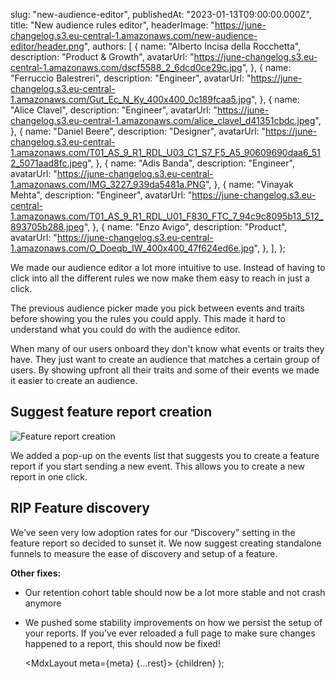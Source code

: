 
  slug: "new-audience-editor",
  publishedAt: "2023-01-13T09:00:00.000Z",
  title: "New audience rules editor",
  headerImage:
    "https://june-changelog.s3.eu-central-1.amazonaws.com/new-audience-editor/header.png",
  authors: [
    {
      name: "Alberto Incisa della Rocchetta",
      description: "Product & Growth",
      avatarUrl:
        "https://june-changelog.s3.eu-central-1.amazonaws.com/dscf5588_2_6dcd0ce29c.jpg",
    },
    {
      name: "Ferruccio Balestreri",
      description: "Engineer",
      avatarUrl:
        "https://june-changelog.s3.eu-central-1.amazonaws.com/Gut_Ec_N_Ky_400x400_0c189fcaa5.jpg",
    },
    {
      name: "Alice Clavel",
      description: "Engineer",
      avatarUrl:
        "https://june-changelog.s3.eu-central-1.amazonaws.com/alice_clavel_d41351cbdc.jpeg",
    },
    {
      name: "Daniel Beere",
      description: "Designer",
      avatarUrl:
        "https://june-changelog.s3.eu-central-1.amazonaws.com/T01_AS_9_R1_RDL_U03_C1_S7_F5_A5_90609690daa6_512_5071aad8fc.jpeg",
    },
    {
      name: "Adis Banda",
      description: "Engineer",
      avatarUrl:
        "https://june-changelog.s3.eu-central-1.amazonaws.com/IMG_3227_939da5481a.PNG",
    },
    {
      name: "Vinayak Mehta",
      description: "Engineer",
      avatarUrl:
        "https://june-changelog.s3.eu-central-1.amazonaws.com/T01_AS_9_R1_RDL_U01_F830_FTC_7_94c9c8095b13_512_893705b288.jpeg",
    },
    {
      name: "Enzo Avigo",
      description: "Product",
      avatarUrl:
        "https://june-changelog.s3.eu-central-1.amazonaws.com/O_Doeqb_IW_400x400_47f624ed6e.jpg",
    },
  ],
};

We made our audience editor a lot more intuitive to use. Instead of having to click into all the different rules we now make them easy to reach in just a click.

The previous audience picker made you pick between events and traits before showing you the rules you could apply. This made it hard to understand what you could do with the audience editor.

When many of our users onboard they don't know what events or traits they have. They just want to create an audience that matches a certain group of users. By showing upfront all their traits and some of their events we made it easier to create an audience.

## Suggest feature report creation

![Feature report creation](https://june-changelog.s3.eu-central-1.amazonaws.com/new-audience-editor/create-report-suggestion.png)

We added a pop-up on the events list that suggests you to create a feature report if you start sending a new event. This allows you to create a new report in one click.

## RIP Feature discovery

We’ve seen very low adoption rates for our “Discovery” setting in the feature report so decided to sunset it. We now suggest creating standalone funnels to measure the ease of discovery and setup of a feature.

**Other fixes:**

- Our retention cohort table should now be a lot more stable and not crash anymore
- We pushed some stability improvements on how we persist the setup of your reports. If you’ve ever reloaded a full page to make sure changes happened to a report, this should now be fixed!

  <MdxLayout meta={meta} {...rest}>
    {children}
  </MdxLayout>
);
